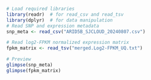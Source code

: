 ```r

# Load required libraries
library(readr)  # for read_csv and read_tsv
library(dplyr)  # for data manipulation
# Read SNP and expression metadata
snp_meta <- read_csv("ARID5B_SJCLOUD_20240807.csv")

# Read log2-FPKM normalized expression matrix
fpkm_matrix <- read_tsv("merged.Log2-FPKM_UQ.txt")

# Preview
glimpse(snp_meta)
glimpse(fpkm_matrix)

```

